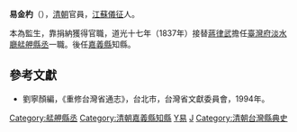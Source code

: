 '''易金杓'''（{{bd|？||？||catIdx=Y}}），[[清朝|清朝]]官員，[[江蘇|江蘇]][[儀征|儀征]]人。

本為監生，靠捐納獲得官職，道光十七年（1837年）接替[[蔣律武|蔣律武]]擔任[[臺灣府淡水廳艋舺縣丞|臺灣府淡水廳艋舺縣丞]]一職。後任[[嘉義縣|嘉義縣]]知縣。

==參考文獻==
*劉寧顏編，《重修台灣省通志》，台北市，台灣省文獻委員會，1994年。

{{start box}}
{{s-off}}
{{s-before|[[蔣律武|蔣律武]]}}
{{s-title|[[艋舺|艋舺]][[縣丞|縣丞]]|1837年上任}}
{{s-after|[[趙秉湘|趙秉湘]]}}
{{s-before|[[魏彥儀|魏彥儀]]}}
{{s-title|[[嘉義縣|嘉義縣]][[知縣|知縣]]|道光年間}}
{{s-after|[[胡國榮|胡國榮]]}}
{{end box}}

[[Category:艋舺縣丞|Category:艋舺縣丞]]
[[Category:清朝嘉義縣知縣|Category:清朝嘉義縣知縣]]
[[Category:儀征人|Y易]]
[[Category:易姓|J]]
[[Category:清朝台灣縣典史|Category:清朝台灣縣典史]]